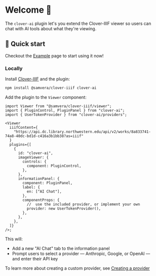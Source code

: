 
<Meta title="Welcome" />

# Welcome 👋

The `clover-ai` plugin let's you extend the Clover-IIIF viewer so users can chat with AI tools about what they're viewing.

## 🚀 Quick start

Checkout the [Example](./?path=/docs/example--docs) page to start using it now!

### Locally

Install [Clover-IIIF](https://samvera-labs.github.io/clover-iiif/) and the plugin:

```bash
npm install @samvera/clover-iiif clover-ai
```

Add the plugin to the `Viewer` component:

```tsx
import Viewer from "@samvera/clover-iiif/viewer";
import { PluginControl, PluginPanel } from "clover-ai";
import { UserTokenProvider } from "clover-ai/providers";

<Viewer
  iiifContent={
    "https://api.dc.library.northwestern.edu/api/v2/works/8a833741-74a8-40dc-bd1d-c416a3b1bb38?as=iiif"
  }
  plugins={[
    {
      id: "clover-ai",
      imageViewer: {
        controls: {
          component: PluginControl,
        },
      },
      informationPanel: {
        component: PluginPanel,
        label: {
          en: ["AI Chat"],
        },
        componentProps: {
          //  use the included provider, or implement your own
          provider: new UserTokenProvider(),
        },
      },
    },
  ]}
/>;
```

This will:

- Add a new "AI Chat" tab to the information panel
- Prompt users to select a provider — Anthropic, Google, or OpenAI — and enter their API key

To learn more about creating a custom provider, see [Creating a provider](./?path=/docs/creating-a-provider--docs)
